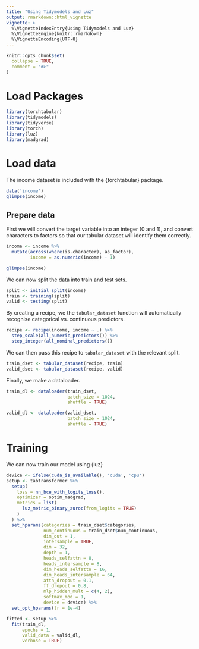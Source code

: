 ```yaml
---
title: "Using Tidymodels and Luz"
output: rmarkdown::html_vignette
vignette: >
  %\VignetteIndexEntry{Using Tidymodels and Luz}
  %\VignetteEngine{knitr::rmarkdown}
  %\VignetteEncoding{UTF-8}
---
```


```r
knitr::opts_chunk$set(
  collapse = TRUE,
  comment = "#>"
)
```

# Load Packages

```r
library(torchtabular)
library(tidymodels)
library(tidyverse)
library(torch)
library(luz)
library(madgrad)
```

# Load data
The income dataset is included with the {torchtabular} package.

```r
data('income')
glimpse(income)
```

## Prepare data
First we will convert the target variable into an integer (0 and 1), and convert
characters to factors so that our tabular dataset will identify them correctly.

```r
income <- income %>%
  mutate(across(where(is.character), as_factor),
         income = as.numeric(income) - 1)

glimpse(income)
```

We can now split the data into train and test sets.

```r
split <- initial_split(income)
train <- training(split)
valid <- testing(split)
```

By creating a recipe, we the `tabular_dataset` function will automatically
recognise categorical vs. continuous predictors.

```r
recipe <- recipe(income, income ~ .) %>%
  step_scale(all_numeric_predictors()) %>%
  step_integer(all_nominal_predictors())
```

We can then pass this recipe to `tabular_dataset` with the relevant split.

```r
train_dset <- tabular_dataset(recipe, train)
valid_dset <- tabular_dataset(recipe, valid)
```

Finally, we make a dataloader.

```r
train_dl <- dataloader(train_dset,
                       batch_size = 1024,
                       shuffle = TRUE)

valid_dl <- dataloader(valid_dset,
                       batch_size = 1024,
                       shuffle = TRUE)
```

# Training
We can now train our model using {luz}

```r
device <- ifelse(cuda_is_available(), 'cuda', 'cpu')
setup <- tabtransformer %>%
  setup(
    loss = nn_bce_with_logits_loss(),
    optimizer = optim_madgrad,
    metrics = list(
      luz_metric_binary_auroc(from_logits = TRUE)
    )
  ) %>%
  set_hparams(categories = train_dset$categories,
              num_continuous = train_dset$num_continuous,
              dim_out = 1,
              intersample = TRUE,
              dim = 32,
              depth = 1,
              heads_selfattn = 8,
              heads_intersample = 8,
              dim_heads_selfattn = 16,
              dim_heads_intersample = 64,
              attn_dropout = 0.1,
              ff_dropout = 0.8,
              mlp_hidden_mult = c(4, 2),
              softmax_mod = 1,
              device = device) %>%
  set_opt_hparams(lr = 1e-4)
```

```r
fitted <- setup %>% 
  fit(train_dl,
      epochs = 1,
      valid_data = valid_dl,
      verbose = TRUE)
```








